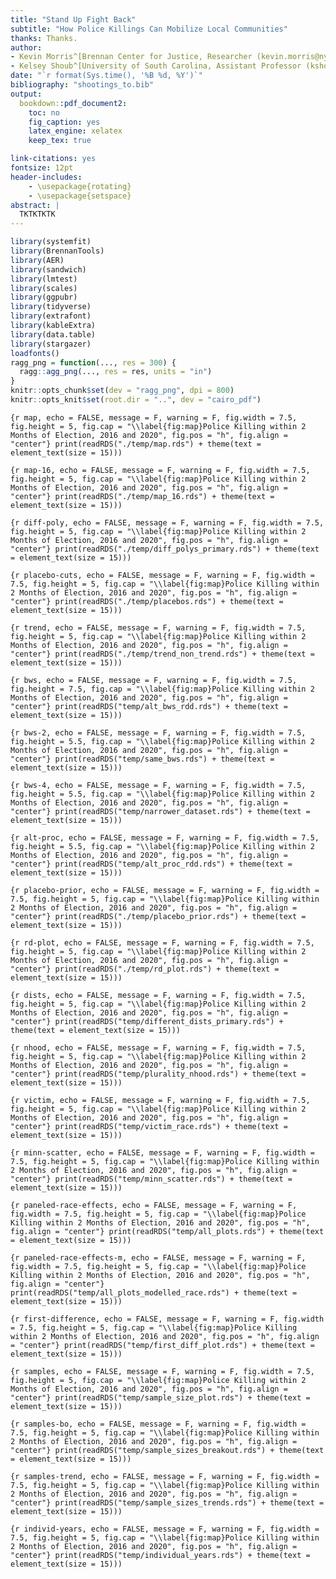 ```yaml
---
title: "Stand Up Fight Back"
subtitle: "How Police Killings Can Mobilize Local Communities"
thanks: Thanks.
author:
- Kevin Morris^[Brennan Center for Justice, Researcher (kevin.morris@nyu.edu)]
- Kelsey Shoub^[University of South Carolina, Assistant Professor (kshoub@mailbox.sc.edu)]
date: "`r format(Sys.time(), '%B %d, %Y')`"
bibliography: "shootings_to.bib"
output:
  bookdown::pdf_document2:
    toc: no
    fig_caption: yes
    latex_engine: xelatex
    keep_tex: true

link-citations: yes
fontsize: 12pt
header-includes:
    - \usepackage{rotating}
    - \usepackage{setspace}
abstract: |
  TKTKTKTK
---
```

\pagenumbering{gobble}
\pagebreak
\doublespacing
```r
library(systemfit)
library(BrennanTools)
library(AER)
library(sandwich)
library(lmtest)
library(scales)
library(ggpubr)
library(tidyverse)
library(extrafont)
library(kableExtra)
library(data.table)
library(stargazer)
loadfonts()
ragg_png = function(..., res = 300) {
  ragg::agg_png(..., res = res, units = "in")
}
knitr::opts_chunk$set(dev = "ragg_png", dpi = 800)
knitr::opts_knit$set(root.dir = "..", dev = "cairo_pdf")
```
\pagenumbering{arabic}

```{r map, echo = FALSE, message = F, warning = F, fig.width = 7.5, fig.height = 5, fig.cap = "\\label{fig:map}Police Killing within 2 Months of Election, 2016 and 2020", fig.pos = "h", fig.align = "center"}
print(readRDS("./temp/map.rds") + theme(text = element_text(size = 15)))
```

```{r map-16, echo = FALSE, message = F, warning = F, fig.width = 7.5, fig.height = 5, fig.cap = "\\label{fig:map}Police Killing within 2 Months of Election, 2016 and 2020", fig.pos = "h", fig.align = "center"}
print(readRDS("./temp/map_16.rds") + theme(text = element_text(size = 15)))
```

```{r diff-poly, echo = FALSE, message = F, warning = F, fig.width = 7.5, fig.height = 5, fig.cap = "\\label{fig:map}Police Killing within 2 Months of Election, 2016 and 2020", fig.pos = "h", fig.align = "center"}
print(readRDS("./temp/diff_polys_primary.rds") + theme(text = element_text(size = 15)))
```

```{r placebo-cuts, echo = FALSE, message = F, warning = F, fig.width = 7.5, fig.height = 5, fig.cap = "\\label{fig:map}Police Killing within 2 Months of Election, 2016 and 2020", fig.pos = "h", fig.align = "center"}
print(readRDS("./temp/placebos.rds") + theme(text = element_text(size = 15)))
```

```{r trend, echo = FALSE, message = F, warning = F, fig.width = 7.5, fig.height = 5, fig.cap = "\\label{fig:map}Police Killing within 2 Months of Election, 2016 and 2020", fig.pos = "h", fig.align = "center"}
print(readRDS("./temp/trend_non_trend.rds") + theme(text = element_text(size = 15)))
```

```{r bws, echo = FALSE, message = F, warning = F, fig.width = 7.5, fig.height = 7.5, fig.cap = "\\label{fig:map}Police Killing within 2 Months of Election, 2016 and 2020", fig.pos = "h", fig.align = "center"}
print(readRDS("temp/alt_bws_rdd.rds") + theme(text = element_text(size = 15)))
```

```{r bws-2, echo = FALSE, message = F, warning = F, fig.width = 7.5, fig.height = 5.5, fig.cap = "\\label{fig:map}Police Killing within 2 Months of Election, 2016 and 2020", fig.pos = "h", fig.align = "center"}
print(readRDS("temp/same_bws.rds") + theme(text = element_text(size = 15)))
```

```{r bws-4, echo = FALSE, message = F, warning = F, fig.width = 7.5, fig.height = 5.5, fig.cap = "\\label{fig:map}Police Killing within 2 Months of Election, 2016 and 2020", fig.pos = "h", fig.align = "center"}
print(readRDS("temp/narrower_dataset.rds") + theme(text = element_text(size = 15)))
```


```{r alt-proc, echo = FALSE, message = F, warning = F, fig.width = 7.5, fig.height = 5.5, fig.cap = "\\label{fig:map}Police Killing within 2 Months of Election, 2016 and 2020", fig.pos = "h", fig.align = "center"}
print(readRDS("temp/alt_proc_rdd.rds") + theme(text = element_text(size = 15)))
```

```{r placebo-prior, echo = FALSE, message = F, warning = F, fig.width = 7.5, fig.height = 5, fig.cap = "\\label{fig:map}Police Killing within 2 Months of Election, 2016 and 2020", fig.pos = "h", fig.align = "center"}
print(readRDS("./temp/placebo_prior.rds") + theme(text = element_text(size = 15)))
```

```{r rd-plot, echo = FALSE, message = F, warning = F, fig.width = 7.5, fig.height = 5, fig.cap = "\\label{fig:map}Police Killing within 2 Months of Election, 2016 and 2020", fig.pos = "h", fig.align = "center"}
print(readRDS("./temp/rd_plot.rds") + theme(text = element_text(size = 15)))
```

```{r dists, echo = FALSE, message = F, warning = F, fig.width = 7.5, fig.height = 5, fig.cap = "\\label{fig:map}Police Killing within 2 Months of Election, 2016 and 2020", fig.pos = "h", fig.align = "center"}
print(readRDS("temp/different_dists_primary.rds") + theme(text = element_text(size = 15)))
```


```{r nhood, echo = FALSE, message = F, warning = F, fig.width = 7.5, fig.height = 5, fig.cap = "\\label{fig:map}Police Killing within 2 Months of Election, 2016 and 2020", fig.pos = "h", fig.align = "center"}
print(readRDS("temp/plurality_nhood.rds") + theme(text = element_text(size = 15)))
```


```{r victim, echo = FALSE, message = F, warning = F, fig.width = 7.5, fig.height = 5, fig.cap = "\\label{fig:map}Police Killing within 2 Months of Election, 2016 and 2020", fig.pos = "h", fig.align = "center"}
print(readRDS("temp/victim_race.rds") + theme(text = element_text(size = 15)))
```

```{r minn-scatter, echo = FALSE, message = F, warning = F, fig.width = 7.5, fig.height = 5, fig.cap = "\\label{fig:map}Police Killing within 2 Months of Election, 2016 and 2020", fig.pos = "h", fig.align = "center"}
print(readRDS("temp/minn_scatter.rds") + theme(text = element_text(size = 15)))
```

```{r paneled-race-effects, echo = FALSE, message = F, warning = F, fig.width = 7.5, fig.height = 5, fig.cap = "\\label{fig:map}Police Killing within 2 Months of Election, 2016 and 2020", fig.pos = "h", fig.align = "center"}
print(readRDS("temp/all_plots.rds") + theme(text = element_text(size = 15)))
```

```{r paneled-race-effects-m, echo = FALSE, message = F, warning = F, fig.width = 7.5, fig.height = 5, fig.cap = "\\label{fig:map}Police Killing within 2 Months of Election, 2016 and 2020", fig.pos = "h", fig.align = "center"}
print(readRDS("temp/all_plots_modelled_race.rds") + theme(text = element_text(size = 15)))
```

```{r first-difference, echo = FALSE, message = F, warning = F, fig.width = 7.5, fig.height = 5, fig.cap = "\\label{fig:map}Police Killing within 2 Months of Election, 2016 and 2020", fig.pos = "h", fig.align = "center"}
print(readRDS("temp/first_diff_plot.rds") + theme(text = element_text(size = 15)))
```

```{r samples, echo = FALSE, message = F, warning = F, fig.width = 7.5, fig.height = 5, fig.cap = "\\label{fig:map}Police Killing within 2 Months of Election, 2016 and 2020", fig.pos = "h", fig.align = "center"}
print(readRDS("temp/sample_size_plot.rds") + theme(text = element_text(size = 15)))
```

```{r samples-bo, echo = FALSE, message = F, warning = F, fig.width = 7.5, fig.height = 5, fig.cap = "\\label{fig:map}Police Killing within 2 Months of Election, 2016 and 2020", fig.pos = "h", fig.align = "center"}
print(readRDS("temp/sample_sizes_breakout.rds") + theme(text = element_text(size = 15)))
```

```{r samples-trend, echo = FALSE, message = F, warning = F, fig.width = 7.5, fig.height = 5, fig.cap = "\\label{fig:map}Police Killing within 2 Months of Election, 2016 and 2020", fig.pos = "h", fig.align = "center"}
print(readRDS("temp/sample_sizes_trends.rds") + theme(text = element_text(size = 15)))
```

```{r individ-years, echo = FALSE, message = F, warning = F, fig.width = 7.5, fig.height = 5, fig.cap = "\\label{fig:map}Police Killing within 2 Months of Election, 2016 and 2020", fig.pos = "h", fig.align = "center"}
print(readRDS("temp/individual_years.rds") + theme(text = element_text(size = 15)))
```

\begin{singlespace}

 
```r

t <- readRDS("./temp/demo_table_half_mile.rds") %>% 
  select(-Year)
colnames(t)[1] <- ""
j <- knitr::kable(t, booktabs = T, caption = "(\\#tab:full-bal) Demographics of Block Groups with Police Killings", linesep = "") %>%
  kable_styling(latex_options = c("HOLD_position")) %>% 
  pack_rows("2016", 1, 11) %>%
  pack_rows("2020", 12, 22) %>% 
  column_spec(2:5, width = "1in")
 
j

``` 
```r

t <- readRDS("./temp/big_table_prim.rds")

j <- knitr::kable(t, booktabs = T, caption = "(\\#tab:big-tab) RDiT Outcomes, Primary Model", linesep = "") %>%
  kable_styling(latex_options = c("HOLD_position"))
 
j

``` 
 
\end{singlespace}